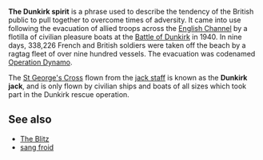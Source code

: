 '''The Dunkirk spirit''' is a phrase used to describe the tendency of the British public to pull together to overcome times of adversity.  It came into use following the evacuation of allied troops across the [[English Channel]] by a flotilla of civilian pleasure boats at the [[Battle of Dunkirk]] in 1940.  In nine days, 338,226 French and British soldiers were taken off the beach by a ragtag fleet of over nine hundred vessels.  The evacuation was codenamed [[Operation Dynamo]].

The [[St George's Cross]] flown from the [[Maritime_flags#Jacks|jack staff]] is known as the '''Dunkirk jack''', and is only flown by civilian ships and boats of all sizes which took part in the Dunkirk rescue operation.

== See also ==

*[[The Blitz]]
*[[sang froid]]


{{UK-stub}}